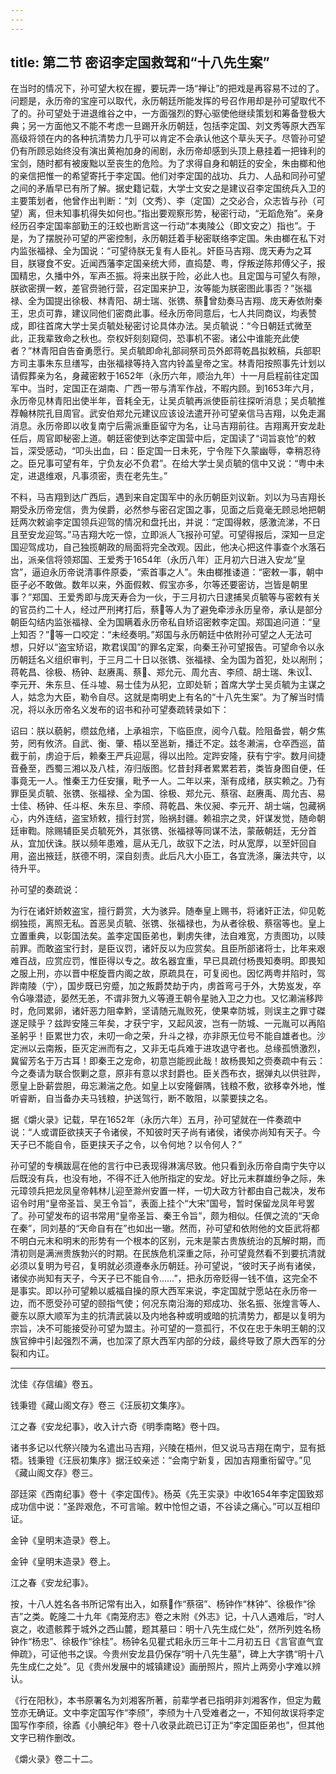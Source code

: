 ```yaml
---
---
---
```

title: 第二节 密诏李定国救驾和“十八先生案”
---




在当时的情况下，孙可望大权在握，要玩弄一场“禅让”的把戏是再容易不过的了。问题是，永历帝的宝座可以取代，永历朝廷所能发挥的号召作用却是孙可望取代不了的。孙可望处于进退维谷之中，一方面强烈的野心驱使他继续策划和筹备登极大典；另一方面他又不能不考虑一旦踢开永历朝廷，包括李定国、刘文秀等原大西军高级将领在内的各种抗清势力几乎可以肯定不会承认他这个草头天子。尽管孙可望仍有所顾忌始终没有演出黄袍加身的闹剧，永历帝却感到头顶上悬挂着一把锋利的宝剑，随时都有被废黜以至丧生的危险。为了求得自身和朝廷的安全，朱由榔和他的亲信把惟一的希望寄托于李定国。他们对李定国的战功、兵力、人品和同孙可望之间的矛盾早已有所了解。据史籍记载，大学士文安之是建议召李定国统兵入卫的主要策划者，他曾作出判断：“刘（文秀）、李（定国）之交必合，众志皆与孙（可望）离，但未知事机得失如何也。”指出要观察形势，秘密行动，“无蹈危殆”。亲身经历召李定国率部勤王的汪蛟也断言这一行动“本夷陵公（即文安之）指也”。于是，为了摆脱孙可望的严密控制，永历朝廷着手秘密联络李定国。朱由榔在私下对内监张福禄、全为国说：“可望待朕无复有人臣礼。奸臣马吉翔、庞天寿为之耳目，朕寝食不安。近闻西藩李定国亲统大师，直捣楚、粤，俘叛逆陈邦傅父子，报国精忠，久播中外，军声丕振。将来出朕于险，必此人也。且定国与可望久有隙，朕欲密撰一敕，差官赍驰行营，召定国来护卫，汝等能为朕密图此事否？”张福禄、全为国提出徐极、林青阳、胡士瑞、张镌、蔡曾劾奏马吉翔、庞天寿依附秦王，忠贞可靠，建议同他们密商此事。经永历帝同意后，七人共同商议，均表赞成，即往首席大学士吴贞毓处秘密讨论具体办法。吴贞毓说：“今日朝廷式微至此，正我辈致命之秋也。奈权奸刻刻窥伺，恐事机不密。诸公中谁能充此使者？”林青阳自告奋勇愿行。吴贞毓即命礼部祠祭司员外郎蒋乾昌拟敕稿，兵部职方司主事朱东旦缮写，由张福禄等持入宫内铃盖皇帝之宝。林青阳按照事先计划以请假葬亲为名，身藏密敕于1652年（永历六年，顺治九年）十一月启程前往定国军中。当时，定国正在湖南、广西一带与清军作战，不暇内顾。到1653年六月，永历帝见林青阳出使半年，音耗全无，让吴贞毓再派使臣前往探听消息；吴贞毓推荐翰林院孔目周官。武安伯郑允元建议应该设法遣开孙可望亲信马吉翔，以免走漏消息。永历帝即以收复南宁后需派重臣留守为名，让马吉翔前往。吉翔离开安龙赴任后，周官即秘密上道。朝廷密使到达李定国营中后，定国读了“词旨哀怆”的敕旨，深受感动，“叩头出血，曰：臣定国一日未死，宁令陛下久蒙幽辱，幸稍忍待之。臣兄事可望有年，宁负友必不负君”。在给大学士吴贞毓的信中又说：“粤中未定，进退维艰，凡事须密，责在老先生。”

不料，马吉翔到达广西后，遇到来自定国军中的永历朝臣刘议新。刘以为马吉翔长期受永历帝宠信，贵为侯爵，必然参与密召定国之事，见面之后竟毫无顾忌地把朝廷两次敕谕李定国领兵迎驾的情况和盘托出，并说：“定国得敕，感激流涕，不日且至安龙迎驾。”马吉翔大吃一惊，立即派人飞报孙可望。可望得报后，深知一旦定国迎驾成功，自己独揽朝政的局面将完全改观。因此，他决心把这件事查个水落石出，派亲信将领郑国、王爱秀于1654年（永历八年）正月初六日进入安龙“皇宫”，逼迫永历帝说清事件原委，“索首事之人”。朱由榔推诿道：“密敕一事，朝中臣子必不敢做。数年以来，外面假敕、假宝亦多，尔等还要密访，岂皆是朝里事？”郑国、王爱秀即与庞天寿合为一伙，于三月初六日逮捕吴贞毓等与密敕有关的官员约二十人，经过严刑拷打后，蔡等人为了避免牵涉永历皇帝，承认是部分朝臣勾结内监张福禄、全为国瞒着永历帝私自矫诏密敕李定国。郑国追问道：“皇上知否？”等一口咬定：“未经奏明。”郑国与永历朝廷中依附孙可望之人无法可想，只好以“盗宝矫诏，欺君误国”的罪名定案，向秦王孙可望报告。可望命令以永历朝廷名义组织审判，于三月二十日以张镌、张福禄、全为国为首犯，处以剐刑；蒋乾昌、徐极、杨钟、赵赓禹、蔡、郑允元、周允吉、李颀、胡士瑞、朱议、李元开、朱东旦、任斗墟、易士佳为从犯，立即处斩；首席大学士吴贞毓为主谋之人，姑念为大臣，勒令自尽。这就是南明史上有名的“十八先生案”。为了解当时情况，将以永历帝名义发布的诏书和孙可望奏疏转录如下：

诏曰：朕以藐躬，缵兹危绪，上承祖宗，下临臣庶，阅今八载。险阻备尝，朝夕焦劳，罔有攸济。自武、衡、肇、梧以至邕新，播迁不定。兹冬濑湍，仓卒西巡，苗截于前，虏迫于后，赖秦王严兵迎扈，得以出险。定跸安隆，获有宁宇。数月间捷音叠至，西蜀三湘以及八桂，洊归版图。忆昔封拜者累累若若，类皆身图自便，任事竟无一人。惟秦王力任安攘，毗予一人。二年以来，渐有成绪，朕实赖之。乃有罪臣吴贞毓、张镌、张福禄、全为国、徐极、郑允元、蔡宿、赵赓禹、周允吉、易士佳、杨钟、任斗枢、朱东旦、李颀、蒋乾昌、朱仪昶、李元开、胡士端，包藏祸心，内外连结，盗宝矫敕，擅行封赏，贻祸封疆。赖祖宗之灵，奸谋发觉，随命朝廷审鞫。除赐辅臣吴贞毓死外，其张镌、张福禄等同谋不法，蒙蔽朝廷，无分首从，宜加伏诛。朕以频年患难，扈从无几，故驭下之法，时从宽厚，以至奸回自用，盗出掖廷，朕德不明，深自刻责。此后凡大小臣工，各宜洗涤，廉法共守，以待升平。



孙可望的奏疏说：

为行在诸奸娇敕盗宝，擅行爵赏，大为骇异。随奉皇上赐书，将诸奸正法，仰见乾纲独揽，离照无私。首恶吴贞毓、张镌、张福禄也，为从者徐极、蔡宿等也。皇上立置重典，以彰国法矣。盖李定国臣弟也，剿虏失律，法自难宽，方责图功，以赎前罪。而敢盗宝行封，是臣议罚，诸奸反以为应赏矣。且臣所部诸将士，比年来艰难百战，应赏应罚，惟臣得以专之。故名器宜重，早已具疏付杨畏知奏明。即畏知之服上刑，亦以晋中枢旋晋内阁之故，原疏具在，可复阅也。因忆两粤并陷时，驾跸南陵（宁），国步既已穷蹙，加之叛爵焚劫于内，虏首弯弓于外，大势岌发，卒令喙潜迹，晏然无恙，不谓非贺九义等遵王朝令星驰入卫之力也。又忆濑湍移跸时，危同累卵，诸奸恶力阻幸黔，坚请随元胤败死，使果幸防城，则误主之罪寸磔遂足赎乎？兹跸安隆三年矣，才获宁宇，又起风波，岂有一防城、一元胤可以再陷圣躬乎！臣累世力农，未叨一命之荣，升斗之禄，亦非原无位号不能自雄者也。沙定洲以云南叛，臣灭定洲而有之，又非无屯兵难于进攻退守者也。总缘孤愤激烈，冀留芳名于万古耳！即秦王之宠命，初意岂能觊此哉！故杨畏知之赍奏疏中有云：今之奏请为联合恢剿之意，原非有意以求封爵也。臣关西布衣，据弹丸以供驻跸，愿皇上卧薪尝胆，毋忘濑湍之危。如皇上以安隆僻隅，钱粮不敷，欲移幸外地，惟听睿断，自当备办夫马钱粮，护送驾行，断不敢阻，以蒙要挟之名。



据《爝火录》记载，早在1652年（永历六年）五月，孙可望就在一件奏疏中说：“人或谓臣欲挟天子令诸侯，不知彼时天子尚有诸侯，诸侯亦尚知有天子。今天子已不能自令，臣更挟天子之令，以令何地？以令何人？”

孙可望的专横跋扈在他的言行中已表现得淋漓尽致。他只看到永历帝自南宁失守以后既没有兵，也没有地，不得不迁入他所指定的安龙。好比元末群雄纷争之际，朱元璋领兵把龙凤皇帝韩林儿迎至滁州安置一样，一切大政方针都由自己裁决，发布诏令时用“皇帝圣旨、吴王令旨”，表面上挂个“大宋”国号，暂时保留龙凤年号罢了。孙可望发布的诏书常用“皇帝圣旨、秦王令旨”，颇为相似。任僎之流的“天命在秦”，同刘基的“天命自有在”也如出一辙。然而，孙可望和依附他的文臣武将都不明白元末和明末的形势有一个根本的区别，元末是蒙古贵族统治的瓦解时期，而清初则是满洲贵族勃兴的时期。在民族危机深重之际，孙可望竟然看不到要抗清就必须以复明为号召，复明就必须遵奉永历朝廷。孙可望说，“彼时天子尚有诸侯，诸侯亦尚知有天子，今天子已不能自令……”，把永历帝贬得一钱不值，这完全不是事实。即以孙可望赖以威福自操的原大西军来说，李定国就宁愿站在永历帝一边，而不愿受孙可望的颐指气使；何况东南沿海的郑成功、张名振、张煌言等人、夔东以原大顺军为主的抗清武装以及内地各种或明或暗的抗清势力，都是以复明为宗旨，决不可能接受孙可望为盟主。孙可望的一意孤行，不仅在忠于朱明王朝的汉族官绅中引起强烈不满，也加深了原大西军内部的分歧，最终导致了原大西军的分裂和内讧。



* * *



沈佳《存信编》卷五。 ​​​​​​​​​



钱秉镫《藏山阁文存》卷三《汪辰初文集序》。 ​​​​​​​​​



江之春《安龙纪事》，收入计六奇《明季南略》卷十四。 ​​​​​​​​​



诸书多记以代祭兴陵为名遣出马吉翔，兴陵在梧州，但又说马吉翔在南宁，显有抵牾。钱秉镫《汪辰初集序》据汪蛟亲述：“会南宁新复，因加吉翔重衔留守。”见《藏山阁文存》卷三。 ​​​​​​​​​



邵廷寀《西南纪事》卷十《李定国传》。杨英《先王实录》中收1654年李定国致郑成功信中说：“圣跸艰危，不可言喻。敕中怆怛之语，不谷读之痛心。”可以互相印证。 ​​​​​​​​​



金钟《皇明末造录》卷上。 ​​​​​​​​​



金钟《皇明末造录》卷上。 ​​​​​​​​​



江之春《安龙纪事》。 ​​​​​​​​​



按，十八人姓名各书所记常有出入，如蔡作“蔡宿”、杨钟作“林钟”、徐极作“徐吉”之类。乾隆二十九年《南笼府志》卷之末附《外志》记，十八人遇难后，“时人哀之，收遗骸葬于城外之西山麓，题其墓曰：明十八先生成仁处”，然所列姓名杨钟作“杨忠”、徐极作“徐桂”。杨钟名见瞿式耜永历三年十二月初五日《言官直气宜伸疏》，可证他书之误。今贵州安龙县仍保存“明十八先生墓”，碑上大字镌“明十八先生成仁之处”。见《贵州发展中的城镇建设》画册照片，照片上两旁小字难以辨认。 ​​​​​​​​​



《行在阳秋》，本书原署名为刘湘客所著，前辈学者已指明非刘湘客作，但定为戴笠亦无确证。文中李定国写作“李颀”，李颀为十八受难者之一，不知何故误将李定国写作李颀，徐鼒《小腆纪年》卷十八收录此疏已订正为“李定国臣弟也”，但其他文字已稍作删改。 ​​​​​​​​​



《爝火录》卷二十二。 ​​​​​​​​​